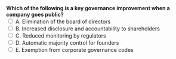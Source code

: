 ::: {.question-block}
<form onsubmit="event.preventDefault(); checkAnswer('module1_mcq_q80')" data-correct-answer="B"> 
  <strong style="display: block;">Which of the following is a key governance improvement when a company goes public?</strong> 
  <label><input type="radio" name="module1_mcq_q80" value="A"> A. Elimination of the board of directors</label><br>
  <label><input type="radio" name="module1_mcq_q80" value="B"> B. Increased disclosure and accountability to shareholders</label><br>
  <label><input type="radio" name="module1_mcq_q80" value="C"> C. Reduced monitoring by regulators</label><br>
  <label><input type="radio" name="module1_mcq_q80" value="D"> D. Automatic majority control for founders</label><br>
  <label><input type="radio" name="module1_mcq_q80" value="E"> E. Exemption from corporate governance codes</label><br>
</form> 

<div id="feedback-module1_mcq_q80" class="feedback" data-status="" style="display:none;"> 
✅ Correct: B. When companies go public, they must comply with stricter disclosure, transparency, and governance standards, improving accountability to shareholders. 
</div> 
:::
